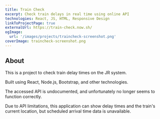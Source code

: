 ```yaml
---
title: Train Check
excerpt: Check train delays in real time using online API
technologies: React, JS, HTML, Responsive Design
linkToProjectPage: true
externalUrl: https://train-check.now.sh/
ogImage:
  url: '/images/projects/traincheck-screenshot.png'
coverImage: traincheck-screenshot.png
---
```


## About

This is a project to check train delay times on the JR system.

Built using React, Node.js, Bootstrap, and other technologies.

The accessed API is undocumented, and unfortunately no longer seems to function
correctly.

Due to API limitations, this application can show delay times and the train's
current location, but scheduled arrival time data is unavailable.
